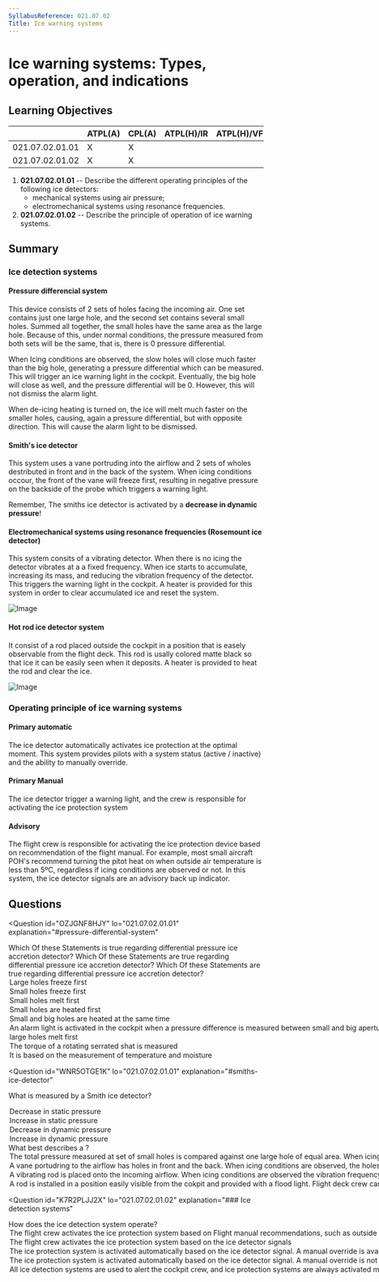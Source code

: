 ```yaml
---
SyllabusReference: 021.07.02
Title: Ice warning systems
---
```


# Ice warning systems: Types, operation, and indications

## Learning Objectives

|                 | ATPL(A) | CPL(A) | ATPL(H)/IR | ATPL(H)/VFR | CPL(H) | IR  | CBIR(A) |
| --------------- | ------- | ------ | ---------- | ----------- | ------ | --- | ------- |
| 021.07.02.01.01 | X       | X      |            |             |        |     |         |
| 021.07.02.01.02 | X       | X      |            |             |        |     |         |

1. **021.07.02.01.01** -- Describe the different operating principles of the
   following ice detectors:
   - mechanical systems using air pressure;
   - electromechanical systems using resonance frequencies.
2. **021.07.02.01.02** -- Describe the principle of operation of ice warning
   systems.

## Summary

### Ice detection systems

#### Pressure differencial system

This device consists of 2 sets of holes facing the incoming air. One set
contains just one large hole, and the second set contains several small holes.
Summed all together, the small holes have the same area as the large hole.
Because of this, under normal conditions, the pressure measured from both sets
will be the same, that is, there is 0 pressure differential.

When Icing conditions are observed, the slow holes will close much faster than
the big hole, generating a pressure differential which can be measured. This
will trigger an ice warning light in the cockpit. Eventually, the big hole will
close as well, and the pressure differential will be 0. However, this will not
dismiss the alarm light.

When de-icing heating is turned on, the ice will melt much faster on the smaller
holes, causing, again a pressure differential, but with opposite direction. This
will cause the alarm light to be dismissed.

#### Smith's ice detector

This system uses a vane portruding into the airflow and 2 sets of wholes
destributed in front and in the back of the system. When icing conditions
occour, the front of the vane will freeze first, resulting in negative pressure
on the backside of the probe which triggers a warning light.

Remember, The smiths ice detector is activated by a **decrease in dynamic
pressure**!

#### Electromechanical systems using resonance frequencies (Rosemount ice detector)

This system consits of a vibrating detector. When there is no icing the detector
vibrates at a a fixed frequency. When ice starts to accumulate, increasing its
mass, and reducing the vibration frequency of the detector. This triggers the
warning light in the cockpit. A heater is provided for this system in order to
clear accumulated ice and reset the system.

![Image](images/021.07.02.01-02.png)

#### Hot rod ice detector system

It consist of a rod placed outside the cockpit in a position that is easely
observable from the flight deck. This rod is usally colored matte black so that
ice it can be easily seen when it deposits. A heater is provided to heat the rod
and clear the ice.

![Image](images/021.07.02.01-01.png)

### Operating principle of ice warning systems

#### Primary automatic

The ice detector automatically activates ice protection at the optimal moment.
This system provides pilots with a system status (active / inactive) and the
ability to manually override.

#### Primary Manual

The ice detector trigger a warning light, and the crew is responsible for
activating the ice protection system

#### Advisory

The flight crew is responsible for activating the ice protection device based on
recommendation of the flight manual. For example, most small aircraft POH's
recommend turning the pitot heat on when outside air temperature is less than
5ºC, regardless if icing conditions are observed or not. In this system, the ice
detector signals are an advisory back up indicator.

## Questions

<Question
  id="OZJGNF8HJY"
  lo="021.07.02.01.01"
  explanation="#pressure-differential-system"
>
  <Text variant="oneCorrect">
    Which Of these Statements is true regarding differential pressure ice
    accretion detector?
  </Text>
  <Text variant="multipleCorrect" select={5}>
    Which Of these Statements are true regarding differential pressure ice
    accretion detector?
  </Text>
  <Text variant="oneTwo">
    Which Of these Statements are true regarding differential pressure ice
    accretion detector?
  </Text>
  <Option>Large holes freeze first</Option>
  <Option alwaysCorrect>Small holes freeze first</Option>
  <Option alwaysCorrect>Small holes melt first</Option>
  <Option>Small holes are heated first</Option>
  <Option>Small and big holes are heated at the same time</Option>
  <Option alwaysCorrect>
    An alarm light is activated in the cockpit when a pressure difference is
    measured between small and big apertures
  </Option>
  <Option>large holes melt first</Option>
  <Option>The torque of a rotating serrated shat is measured</Option>
  <Option>It is based on the measurement of temperature and moisture</Option>
</Question>

<Question
  id="WNR5OTGE1K"
  lo="021.07.02.01.01"
  explanation="#smiths-ice-detector"
>
  <Text variant="oneCorrect">What is measured by a Smith ice detector?</Text>
  <Option>Decrease in static pressure</Option>
  <Option>Increase in static pressure</Option>
  <Option alwaysCorrect>Decrease in dynamic pressure</Option>
  <Option>Increase in dynamic pressure</Option>
</Question>

<Question id="305R40DDBT" lo="021.07.02.01.01">
  <Text variant="oneCorrect">
    What best describes a <Subject />?
  </Text>
  <Option subject={[["Pressure differential system"]]}>
    The total pressure measured at set of small holes is compared against one
    large hole of equal area. When icing conditions are observed, a pressure
    differential between the 2 sets can be measured.
  </Option>
  <Option subject={[["Smith ice detector"]]}>
    A vane portudring to the airflow has holes in front and the back. When icing
    conditions are observed, the holes in front of the vane become blocked
    resulting in a pressure deferencial which can be measured.
  </Option>
  <Option subject={[["Rosemount ice detector"]]}>
    A vibrating rod is placed onto the incoming airflow. When icing conditions
    are observed the vibration frequency is reduced resulting in an alarm light
    in the cockpit
  </Option>
  <Option subject={[["Hot rod ice detector"]]}>
    A rod is installed in a position easily visible from the cokpit and provided
    with a flood light. Flight deck crew can use it to visually observe the
    accumulation of ice.
  </Option>
</Question>

<Question
  id="K7R2PLJJ2X"
  lo="021.07.02.01.02"
  explanation="### Ice detection systems"
>
  <Text variant="oneCorrect">
    How does the <Subject /> ice detection system operate?
  </Text>
  <Option subject={[["advisory"]]}>
    The flight crew activates the ice protection system based on Flight manual
    recommendations, such as outside air temperature, and moisture. The ice
    detector signals serve as a backup indicator
  </Option>
  <Option subject={[["primary manual"]]}>
    The flight crew activates the ice protection system based on the ice
    detector signals
  </Option>
  <Option subject={[["primary automatic"]]}>
    The ice protection system is activated automatically based on the ice
    detector signal. A manual override is available to the cabin crew.
  </Option>
  <Option>
    The ice protection system is activated automatically based on the ice
    detector signal. A manual override is not possible
  </Option>
  <Option subject={[["primary manual"]]}>
    All ice detection systems are used to alert the cockpit crew, and ice
    protection systems are always activated manually.
  </Option>
</Question>
